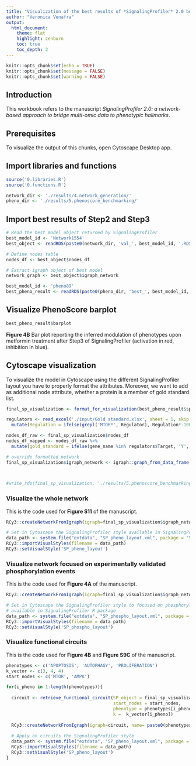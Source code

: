 ```yaml
---
title: "Visualization of the best results of *SignalingProfiler* 2.0 benchmarking"
author: "Veronica Venafra"
output:
  html_document:
    theme: flat
    highlight: zenburn
    toc: true
    toc_depth: 2
---
```


```r
knitr::opts_chunk$set(echo = TRUE)
knitr::opts_chunk$set(message = FALSE)
knitr::opts_chunk$set(warning = FALSE)
```

## Introduction
This workbook refers to the manuscript *SignalingProfiler 2.0: a network-based approach to bridge multi-omic data to phenotypic hallmarks*.

## Prerequisites
To visualize the output of this chunks, open Cytoscape Desktop app. 

## Import libraries and functions

```r
source('0.libraries.R')
source('0.functions.R')

network_dir <- './results/4.network_generation/'
pheno_dir <- './results/5.phenoscore_benchmarking/'
```

## Import best results of Step2 and Step3

```r
# Read the best model object returned by SignalingProfiler
best_model_id <- 'Network1554'
best_object <- readRDS(paste0(network_dir, 'val_', best_model_id, '.RDS'))

# Define nodes table
nodes_df <- best_object$nodes_df

# Extract igraph object of best model
network_graph <- best_object$igraph_network
```

```r
best_model_id <- 'pheno89'
best_pheno_result <- readRDS(paste0(pheno_dir, 'best_', best_model_id, '.rds'))
```

## Visualize PhenoScore barplot

```r
best_pheno_result$barplot
```
**Figure 4B** Bar plot reporting the inferred modulation of phenotypes upon metformin treatment after Step3 of SignalingProfiler (activation in red, inhibition in blue).

## Cytoscape visualization

To visualize the model in Cytoscape using the different SignalingProfiler layout you have to properly format the attributes.
Moreover, we want to add as additional node attribute, whether a protein is a member of gold standard list.
```r
final_sp_visualization <- format_for_visualization(best_pheno_result$sp_object_phenotypes) 

regulators <- read_excel('./input/Gold standard.xlsx', sheet = 1, skip = 1) %>%
  mutate(Regulation = ifelse(grepl('MTOR*', Regulator), Regulation*-100, Regulation*100))

nodes_df_raw <- final_sp_visualization$nodes_df
nodes_df_mapped <- nodes_df_raw %>%
  mutate(gold_standard = ifelse(gene_name %in% regulators$Target, 'Y', 'N'))

# override formatted network
final_sp_visualization$igraph_network <- igraph::graph_from_data_frame(d = final_sp_visualization$edges_df, 
                                                                       vertices =  nodes_df_mapped)


#write_rds(final_sp_visualization, './results/5.phenoscore_benchmarking/formatted_output.rds')

```

### Visualize the whole network
This is the code used for **Figure S11** of the manuscript.
```r
RCy3::createNetworkFromIgraph(igraph=final_sp_visualization$igraph_network, name="Whole network")

# Set in Cytoscape the SignalingProfiler style available in SignalingProfiler R package
data_path <- system.file("extdata", "SP_pheno_layout.xml", package = "SignalingProfiler")
RCy3::importVisualStyles(filename = data_path)
RCy3::setVisualStyle('SP_pheno_layout')

```

### Visualize network focused on experimentally validated phosphorylation events
This is the code used for **Figure 4A** of the manuscript.
```r

RCy3::createNetworkFromIgraph(igraph=final_sp_visualization$igraph_network, name="PhosphoTest")

# Set in Cytoscape the SignalingProfiler style to focused on phosphorylation events 
# available in SignalingProfiler R package
data_path <- system.file("extdata", "SP_phospho_layout.xml", package = "SignalingProfiler")
RCy3::importVisualStyles(filename = data_path)
RCy3::setVisualStyle('SP_phospho_layout')

```

### Visualize functional circuits
This is the code used for **Figure 4B** and **Figure S9C** of the manuscript.

```r

phenotypes <- c('APOPTOSIS', 'AUTOPHAGY', 'PROLIFERATION')
k_vector <- c(3, 4, 4)
start_nodes <- c('MTOR', 'AMPK')

for(i_pheno in 1:length(phenotypes)){
  
  circuit <- retrieve_functional_circuit(SP_object = final_sp_visualization, 
                                         start_nodes = start_nodes, 
                                         phenotype = phenotypes[i_pheno],
                                         k =  k_vector[i_pheno])
  
  RCy3::createNetworkFromIgraph(igraph=circuit, name= paste0(phenotypes[i_pheno], ' circuit'))
  
  # Apply on circuits the SignalingProfiler style
  data_path <- system.file("extdata", "SP_pheno_layout.xml", package = "SignalingProfiler")
  RCy3::importVisualStyles(filename = data_path)
  RCy3::setVisualStyle('SP_pheno_layout')
}
```




